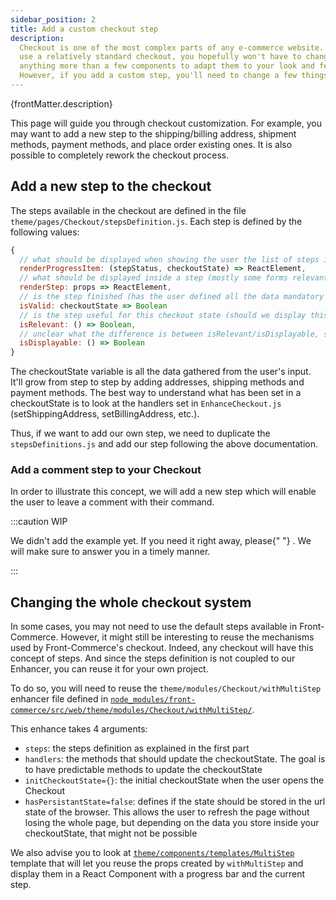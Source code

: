 ```yaml
---
sidebar_position: 2
title: Add a custom checkout step
description:
  Checkout is one of the most complex parts of any e-commerce website. If you
  use a relatively standard checkout, you hopefully won't have to change
  anything more than a few components to adapt them to your look and feel.
  However, if you add a custom step, you'll need to change a few things.
---
```



<p>{frontMatter.description}</p>

This page will guide you through checkout customization. For example, you may
want to add a new step to the shipping/billing address, shipment methods,
payment methods, and place order existing ones. It is also possible to
completely rework the checkout process.

## Add a new step to the checkout

The steps available in the checkout are defined in the file
`theme/pages/Checkout/stepsDefinition.js`. Each step is defined by the following
values:

```js
{
  // what should be displayed when showing the user the list of steps in a checkout
  renderProgressItem: (stepStatus, checkoutState) => ReactElement,
  // what should be displayed inside a step (mostly some forms relevant to your step)
  renderStep: props => ReactElement,
  // is the step finished (has the user defined all the data mandatory in your step ?)
  isValid: checkoutState => Boolean
  // is the step useful for this checkout state (should we display this step ?)
  isRelevant: () => Boolean,
  // unclear what the difference is between isRelevant/isDisplayable, should be cleaned in future releases
  isDisplayable: () => Boolean
}
```

The checkoutState variable is all the data gathered from the user's input. It'll
grow from step to step by adding addresses, shipping methods and payment
methods. The best way to understand what has been set in a checkoutState is to
look at the handlers set in `EnhanceCheckout.js` (setShippingAddress,
setBillingAddress, etc.).

Thus, if we want to add our own step, we need to duplicate the
`stepsDefinitions.js` and add our step following the above documentation.

### Add a comment step to your Checkout

In order to illustrate this concept, we will add a new step which will enable
the user to leave a comment with their command.

:::caution WIP

<span>
  We didn't add the example yet. If you need it right away, please{" "}
  <ContactLink />. We will make sure to answer you in a timely manner.
</span>

:::

## Changing the whole checkout system

In some cases, you may not need to use the default steps available in
Front-Commerce. However, it might still be interesting to reuse the mechanisms
used by Front-Commerce's checkout. Indeed, any checkout will have this concept
of steps. And since the steps definition is not coupled to our Enhancer, you can
reuse it for your own project.

To do so, you will need to reuse the `theme/modules/Checkout/withMultiStep`
enhancer file defined in
[`node_modules/front-commerce/src/web/theme/modules/Checkout/withMultiStep/`](https://gitlab.com/front-commerce/front-commerce/tree/85f1a8ef55a351f0feb9309c666992bbbb153993/src/web/theme/modules/Checkout/withMultiStep).

This enhance takes 4 arguments:

- `steps`: the steps definition as explained in the first part
- `handlers`: the methods that should update the checkoutState. The goal is to
  have predictable methods to update the checkoutState
- `initCheckoutState={}`: the initial checkoutState when the user opens the
  Checkout
- `hasPersistantState=false`: defines if the state should be stored in the url
  state of the browser. This allows the user to refresh the page without losing
  the whole page, but depending on the data you store inside your checkoutState,
  that might not be possible

We also advise you to look at
[`theme/components/templates/MultiStep`](https://gitlab.com/front-commerce/front-commerce/tree/85f1a8ef55a351f0feb9309c666992bbbb153993/src/web/theme/components/templates/MultiStep)
template that will let you reuse the props created by `withMultiStep` and
display them in a React Component with a progress bar and the current step.
